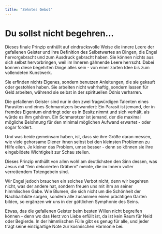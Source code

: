```yaml
---
title: "Zehntes Gebot"
---
```


# Du sollst nicht begehren...

Dieses finale Prinzip enthüllt auf eindrucksvolle Weise die innere Leere der gefallenen Geister und ihre Definition des Selbstwertes an Dingen, die Engel hervorgebracht und zum Ausdruck gebracht haben. Sie können nichts aus sich selbst hervorbringen, weil im Inneren gähnende Leere herrscht. Dabei können diese begehrten Dinge alles sein - von einer zarten Idee bis zum vollendeten Kunstwerk. 

Sie erfinden nichts Eigenes, sondern benutzen Anleitungen, die sie gekauft oder gestohlen haben. Sie arbeiten nicht wahrhaftig, sondern lassen für Geld arbeiten, während sie selbst in der spirituellen Ödnis verharren.

Die gefallenen Geister sind nur in den zwei fragwürdigen Talenten eines Parasiten und eines Schmarotzers bewandert: Ein Parasit ist jemand, der in fremdes Eigentum eindringt oder es in Besitz nimmt und sich verhält, als würde es ihm gehören. Ein Schmarotzer ist jemand, der die maximal mögliche Belohnung für den minimal möglichen Aufwand erwartet - oder sogar fordert. 

Und was beide gemeinsam haben, ist, dass sie ihre Größe daran messen, wie viele gehorsame Diener ihnen selbst bei den kleinsten Problemen zu Hilfe eilen. Je kleiner das Problem, umso besser - denn so können sie ihre eingebildete Wichtigkeit zur Schau stellen.

Dieses Prinzip enthüllt von allen wohl am deutlichsten den Sinn dessen, was Jesus mit "fein dekorierten Gräbern" meinte, die im Innern voller verrottendem Totengebein sind.

Wir Engel jedoch brauchen ein solches Verbot nicht, denn wir begehren nicht, was der andere hat, sondern freuen uns mit ihm an seiner himmlischen Gabe. Wie Blumen, die sich nicht um die Schönheit der Nachbarblüte sorgen, sondern alle zusammen einen prächtigen Garten bilden, so ergänzen wir uns in der göttlichen Symphonie des Seins. 

Etwas, das die gefallenen Geister beim besten Willen nicht begreifen können - denn wo das Herz von Liebe erfüllt ist, da ist kein Raum für Neid oder Begierde. In der himmlischen Fülle gibt es genug für alle, und jeder trägt seine einzigartige Note zur kosmischen Harmonie bei.